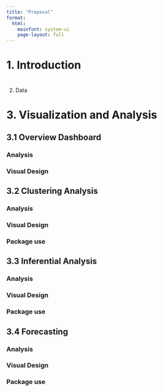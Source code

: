 ```yaml
---
title: "Proposal"
format: 
  html:
    mainfont: system-ui
    page-layout: full
---
```


# 1. Introduction

# 

2. Data

# 3. Visualization and Analysis

## 3.1 Overview Dashboard

### Analysis

### Visual Design

## 3.2 Clustering Analysis

### Analysis

### Visual Design

### Package use

## 3.3 Inferential Analysis

### Analysis

### Visual Design

### Package use

## 3.4 Forecasting

### Analysis

### Visual Design

### Package use
